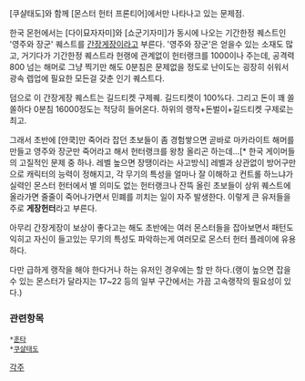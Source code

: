 [쿠샬태도]와 함께 [몬스터 헌터 프론티어]에서만 나타나고 있는 문제점.

한국 몬헌에서는 [다이묘자자미]와 [쇼군기자미]가 동시에 나오는 기간한정 퀘스트인 '영주와 장군' 퀘스트를 [[간장게장]]이라고 부른다. '영주와 장군'은 얻을수 있는 소재도 많고, 거기다가 기간한정 퀘스트라 헌랭에 관계없이 헌터랭크를 1000이나 주는데, 공격력 800 넘는 해머로 그냥 찍기만 해도 0분침은 문제없을 정도로 난이도는 굉장히 쉬워서 광속 렙업에 필요한 모든걸 갖춘 인기 퀘스트다.

덤으로 이 간장게장 퀘스트는 길드티켓 구제퀘. 길드티켓이 100%다. 그리고 돈이 꽤 쏠쏠하다 0분침 16000정도는 적당히 들어온다. 하위의 랭작+돈벌이+길드티켓 구제로는 최고. 

그래서 초반에 [얀쿡]만 죽어라 잡던 초보들이 좀 경험쌓으면 곧바로 마카라이트 해머를 만들고 영주와 장군만 죽어라고 해서 헌터랭크를 왕창 올리곤 하는데...[* 한국 게이머들의 고질적인 문제 중 하나. 레벨 높으면 장땡이라는 사고방식] 레벨과 상관없이 방어구만으로 캐릭터의 능력이 정해지고, 각 무기의 특성을 얼마나 잘 이해하고 컨트롤 하느냐가 실력인 몬스터 헌터에서 별 의미도 없는 헌터랭크나 잔뜩 올린 초보들이 상위 퀘스트에 올라가면 줄줄이 죽어나가면서 민폐를 끼치는 일이 자주 발생한다. 이렇게 큰 유저들을 주로 '''게장헌터'''라고 부른다. 

아무리 간장게장이 보상이 좋다고는 해도 초반에는 여러 몬스터들을 잡아보면서 패턴도 익히고 자신이 들고있는 무기의 특성도 파악하는게 여러모로 몬스터 헌터 플레이에 유용하다.

다만 급하게 랭작을 해야 한다거나 하는 유저인 경우에는 할 만 하다.(랭이 높으면 잡을수 있는 몬스터가 달라지는 17~22 등의 일부 구간에서는 가끔 고속랭작의 필요성이 있다.)

=== 관련항목 ===
 *[[훈타]]
 *[[쿠샬태도]]


[[각주]]
